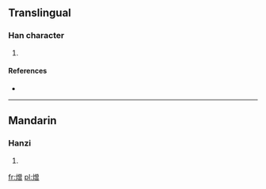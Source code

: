 ==Translingual==

===Han character===
{{Han char|rn=86|rad=火|as=12|sn=16|four=|canj=火金田日 (FCWA)}}

# {{defn|Han|sort=火12}}

====References====
* {{Han ref|kx=0681.180|dkj=19377|hdz=32235.060|uh=71B7|ud=29111}}

----

==Mandarin==

===Hanzi===
{{cmn-hanzi|pin=[[zēng]] ([[zeng1]])|wg=tseng<sup>1</sup>}}

# {{defn|lang=cmn|sort=火12}}

[[fr:熷]]
[[pl:熷]]